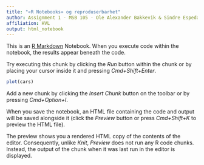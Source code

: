 ```yaml
---
title: "«R Notebooks» og reproduserbarhet"
author: Assignment 1 - MSB 105 - Ole Alexander Bakkevik & Sindre Espedal
affiliation: HVL
output: html_notebook
---
```


This is an [R Markdown](http://rmarkdown.rstudio.com) Notebook. When you
execute code within the notebook, the results appear beneath the code.

Try executing this chunk by clicking the *Run* button within the chunk
or by placing your cursor inside it and pressing *Cmd+Shift+Enter*.

```r
plot(cars)
```

Add a new chunk by clicking the *Insert Chunk* button on the toolbar or
by pressing *Cmd+Option+I*.

When you save the notebook, an HTML file containing the code and output
will be saved alongside it (click the *Preview* button or press
*Cmd+Shift+K* to preview the HTML file).

The preview shows you a rendered HTML copy of the contents of the
editor. Consequently, unlike *Knit*, *Preview* does not run any R code
chunks. Instead, the output of the chunk when it was last run in the
editor is displayed.
